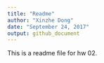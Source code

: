 ```yaml
---
title: "Readme"
author: "Xinzhe Dong"
date: "September 24, 2017"
output: github_document
---
```


This is a readme file for hw 02.
